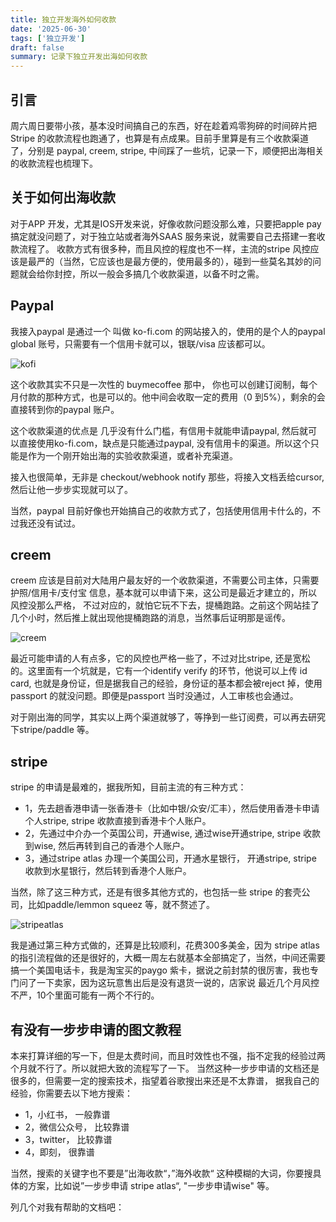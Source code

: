 ```yaml
---
title: 独立开发海外如何收款
date: '2025-06-30'
tags: ['独立开发']
draft: false
summary: 记录下独立开发出海如何收款
---
```


## 引言

周六周日要带小孩，基本没时间搞自己的东西，好在趁着鸡零狗碎的时间碎片把 Stripe 的收款流程也跑通了，也算是有点成果。目前手里算是有三个收款渠道了，分别是 paypal, creem, stripe, 中间踩了一些坑，记录一下，顺便把出海相关的收款流程也梳理下。

## 关于如何出海收款

对于APP 开发，尤其是IOS开发来说，好像收款问题没那么难，只要把apple pay 搞定就没问题了，对于独立站或者海外SAAS 服务来说，就需要自己去搭建一套收款流程了。
收款方式有很多种，而且风控的程度也不一样，主流的stripe 风控应该是最严的（当然，它应该也是最方便的，使用最多的），碰到一些莫名其妙的问题就会给你封控，所以一般会多搞几个收款渠道，以备不时之需。

## Paypal

我接入paypal 是通过一个 叫做 ko-fi.com 的网站接入的，使用的是个人的paypal global 账号，只需要有一个信用卡就可以，银联/visa 应该都可以。


![kofi](/static/images/shoukuan/hero.png)

这个收款其实不只是一次性的 buymecoffee 那中， 你也可以创建订阅制，每个月付款的那种方式，也是可以的。他中间会收取一定的费用（0 到5%），剩余的会直接转到你的paypal 账户。

这个收款渠道的优点是 几乎没有什么门槛，有信用卡就能申请paypal, 然后就可以直接使用ko-fi.com，缺点是只能通过paypal, 没有信用卡的渠道。所以这个只能是作为一个刚开始出海的实验收款渠道，或者补充渠道。

接入也很简单，无非是 checkout/webhook notify 那些，将接入文档丢给cursor, 然后让他一步步实现就可以了。

当然，paypal 目前好像也开始搞自己的收款方式了，包括使用信用卡什么的，不过我还没有试过。

## creem

creem 应该是目前对大陆用户最友好的一个收款渠道，不需要公司主体，只需要护照/信用卡/支付宝 信息，基本就可以申请下来，这公司是最近才建立的，所以风控没那么严格， 不过对应的，就怕它玩不下去，提桶跑路。之前这个网站挂了几个小时，然后推上就出现他提桶跑路的消息，当然事后证明那是谣传。

![creem](/static/images/shoukuan/creem.png)

最近可能申请的人有点多，它的风控也严格一些了，不过对比stripe, 还是宽松的。这里面有一个坑就是，它有一个identify verify 的环节，他说可以上传 id card, 也就是身份证，但是据我自己的经验，身份证的基本都会被reject 掉，使用passport 的就没问题。即便是passport 当时没通过，人工审核也会通过。

对于刚出海的同学，其实以上两个渠道就够了，等挣到一些订阅费，可以再去研究下stripe/paddle 等。


## stripe

stripe 的申请是最难的，据我所知，目前主流的有三种方式：

- 1，先去趟香港申请一张香港卡（比如中银/众安/汇丰），然后使用香港卡申请个人stripe, stripe 收款直接到香港卡个人账户。
- 2，先通过中介办一个英国公司，开通wise, 通过wise开通stripe, stripe 收款到wise, 然后再转到自己的香港个人账户。
- 3，通过stripe atlas 办理一个美国公司，开通水星银行， 开通stripe, stripe 收款到水星银行，然后转到香港个人账户。

当然，除了这三种方式，还是有很多其他方式的，也包括一些 stripe 的套壳公司，比如paddle/lemmon squeez 等，就不赘述了。


![stripeatlas](/static/images/shoukuan/stripeatlas.png)

我是通过第三种方式做的，还算是比较顺利，花费300多美金，因为 stripe atlas 的指引流程做的还是很好的，大概一周左右就基本全部搞定了，当然，中间还需要搞一个美国电话卡，我是淘宝买的paygo 紫卡，据说之前封禁的很厉害，我也专门问了一下卖家，因为这玩意售出后是没有退货一说的，店家说 最近几个月风控不严，10个里面可能有一两个不行的。


## 有没有一步步申请的图文教程

本来打算详细的写一下，但是太费时间，而且时效性也不强，指不定我的经验过两个月就不行了。所以就把大致的流程写了一下。
当然这种一步步申请的文档还是很多的，但需要一定的搜索技术，指望着谷歌搜出来还是不太靠谱，
据我自己的经验，你需要去以下地方搜索：

- 1，小红书， 一般靠谱
- 2，微信公众号， 比较靠谱
- 3，twitter， 比较靠谱
- 4，即刻， 很靠谱

当然，搜索的关键字也不要是”出海收款“，”海外收款“  这种模糊的大词，你要搜具体的方案，比如说”一步步申请 stripe atlas“, "一步步申请wise" 等。

列几个对我有帮助的文档吧：








